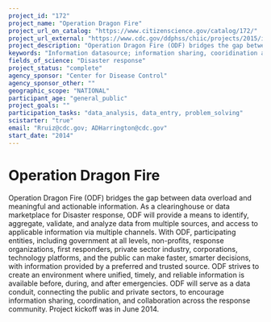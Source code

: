 ```yaml
---
project_id: "172"
project_name: "Operation Dragon Fire"
project_url_on_catalog: "https://www.citizenscience.gov/catalog/172/"
project_url_external: "https://www.cdc.gov/ddphss/chiic/projects/2015/ideas/operation-dragon-fire-odf.html"
project_description: "Operation Dragon Fire (ODF) bridges the gap between data overload and meaningful and actionable information. As a clearinghouse or data marketplace for Disaster response,  ODF will provide a means to identify, aggregate, validate, and analyze data from multiple sources, and access to applicable information via multiple channels. With ODF, participating entities, including government at all levels, non-profits, response organizations, first responders, private sector industry, corporations, technology platforms, and the public can make faster, smarter decisions, with information provided by a preferred and trusted source. ODF strives to create an environment where unified, timely, and reliable information is available before, during, and after emergencies. ODF will serve as a data conduit, connecting the public and private sectors, to encourage information sharing, coordination, and collaboration across the response community. Project kickoff was in June 2014."
keywords: "Information datasource; information sharing, cooridination and collaboration"
fields_of_science: "Disaster response"
project_status: "complete"
agency_sponsor: "Center for Disease Control"
agency_sponsor_other: ""
geographic_scope: "NATIONAL"
participant_age: "general_public"
project_goals: ""
participation_tasks: "data_analysis, data_entry, problem_solving"
scistarter: "true"
email: "Rruiz@cdc.gov; ADHarrington@cdc.gov"
start_date: "2014"
---
```


# Operation Dragon Fire

Operation Dragon Fire (ODF) bridges the gap between data overload and meaningful and actionable information. As a clearinghouse or data marketplace for Disaster response,  ODF will provide a means to identify, aggregate, validate, and analyze data from multiple sources, and access to applicable information via multiple channels. With ODF, participating entities, including government at all levels, non-profits, response organizations, first responders, private sector industry, corporations, technology platforms, and the public can make faster, smarter decisions, with information provided by a preferred and trusted source. ODF strives to create an environment where unified, timely, and reliable information is available before, during, and after emergencies. ODF will serve as a data conduit, connecting the public and private sectors, to encourage information sharing, coordination, and collaboration across the response community. Project kickoff was in June 2014.
